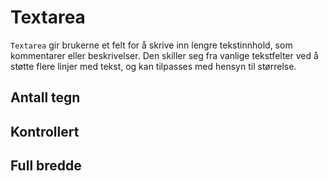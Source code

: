 

<Meta of={TextareaStories} />

# Textarea 
`Textarea` gir brukerne et felt for å skrive inn lengre tekstinnhold, som kommentarer eller beskrivelser. Den skiller seg fra vanlige tekstfelter ved å støtte flere linjer med tekst, og kan tilpasses med hensyn til størrelse.

<Primary />
<Controls />

## Antall tegn

<Canvas of={TextareaStories.WithCharacterCounter} />

## Kontrollert

<Canvas of={TextareaStories.Controlled} />

## Full bredde

<Canvas of={TextareaStories.FullWidth} />
